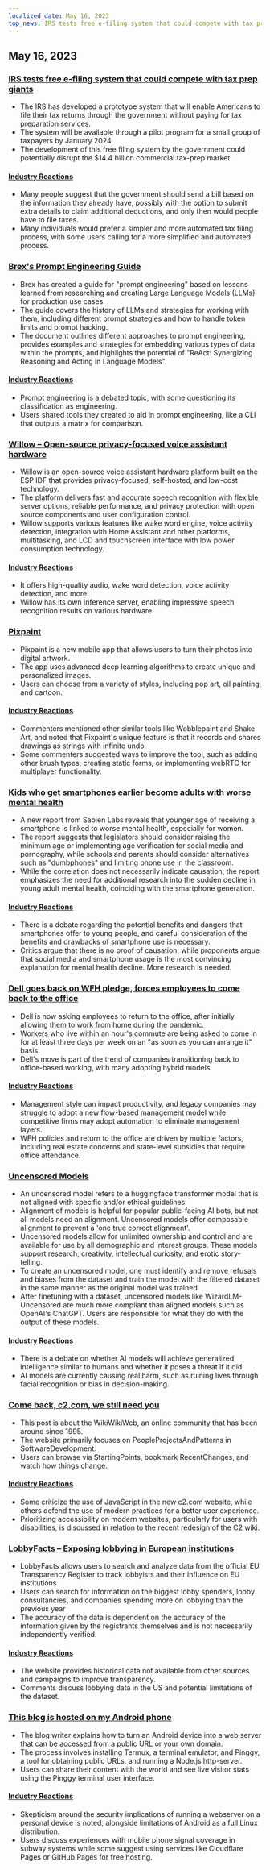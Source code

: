 ```yaml
---
localized_date: May 16, 2023
top_news: IRS tests free e-filing system that could compete with tax prep giants
---
```




<CallToAction />

<Steps>

## May 16, 2023

### [IRS tests free e-filing system that could compete with tax prep giants](https://www.washingtonpost.com/business/2023/05/15/irs-free-file/)

- The IRS has developed a prototype system that will enable Americans to file their tax returns through the government without paying for tax preparation services.
- The system will be available through a pilot program for a small group of taxpayers by January 2024.
- The development of this free filing system by the government could potentially disrupt the $14.4 billion commercial tax-prep market.

#### [Industry Reactions](http://news.ycombinator.com/item?id=35950836)

- Many people suggest that the government should send a bill based on the information they already have, possibly with the option to submit extra details to claim additional deductions, and only then would people have to file taxes.
- Many individuals would prefer a simpler and more automated tax filing process, with some users calling for a more simplified and automated process.

### [Brex's Prompt Engineering Guide](https://github.com/brexhq/prompt-engineering)

- Brex has created a guide for "prompt engineering" based on lessons learned from researching and creating Large Language Models (LLMs) for production use cases.
- The guide covers the history of LLMs and strategies for working with them, including different prompt strategies and how to handle token limits and prompt hacking.
- The document outlines different approaches to prompt engineering, provides examples and strategies for embedding various types of data within the prompts, and highlights the potential of "ReAct: Synergizing Reasoning and Acting in Language Models".

#### [Industry Reactions](http://news.ycombinator.com/item?id=35942583)

- Prompt engineering is a debated topic, with some questioning its classification as engineering.
- Users shared tools they created to aid in prompt engineering, like a CLI that outputs a matrix for comparison.

### [Willow – Open-source privacy-focused voice assistant hardware](https://github.com/toverainc/willow)

- Willow is an open-source voice assistant hardware platform built on the ESP IDF that provides privacy-focused, self-hosted, and low-cost technology.
- The platform delivers fast and accurate speech recognition with flexible server options, reliable performance, and privacy protection with open source components and user configuration control.
- Willow supports various features like wake word engine, voice activity detection, integration with Home Assistant and other platforms, multitasking, and LCD and touchscreen interface with low power consumption technology.

#### [Industry Reactions](http://news.ycombinator.com/item?id=35948462)

- It offers high-quality audio, wake word detection, voice activity detection, and more.
- Willow has its own inference server, enabling impressive speech recognition results on various hardware.

### [Pixpaint](https://warms.maxbittker.repl.co/)

- Pixpaint is a new mobile app that allows users to turn their photos into digital artwork.
- The app uses advanced deep learning algorithms to create unique and personalized images.
- Users can choose from a variety of styles, including pop art, oil painting, and cartoon.

#### [Industry Reactions](http://news.ycombinator.com/item?id=35944159)

- Commenters mentioned other similar tools like Wobblepaint and Shake Art, and noted that Pixpaint's unique feature is that it records and shares drawings as strings with infinite undo.
- Some commenters suggested ways to improve the tool, such as adding other brush types, creating static forms, or implementing webRTC for multiplayer functionality.

### [Kids who get smartphones earlier become adults with worse mental health](https://jonathanhaidt.substack.com/p/sapien-smartphone-report)

- A new report from Sapien Labs reveals that younger age of receiving a smartphone is linked to worse mental health, especially for women.
- The report suggests that legislators should consider raising the minimum age or implementing age verification for social media and pornography, while schools and parents should consider alternatives such as "dumbphones" and limiting phone use in the classroom.
- While the correlation does not necessarily indicate causation, the report emphasizes the need for additional research into the sudden decline in young adult mental health, coinciding with the smartphone generation.

#### [Industry Reactions](http://news.ycombinator.com/item?id=35948332)

- There is a debate regarding the potential benefits and dangers that smartphones offer to young people, and careful consideration of the benefits and drawbacks of smartphone use is necessary.
- Critics argue that there is no proof of causation, while proponents argue that social media and smartphone usage is the most convincing explanation for mental health decline. More research is needed.

### [Dell goes back on WFH pledge, forces employees to come back to the office](https://www.techradar.com/news/dell-goes-back-on-wfh-pledge-forces-employees-to-come-back-to-the-office)

- Dell is now asking employees to return to the office, after initially allowing them to work from home during the pandemic.
- Workers who live within an hour's commute are being asked to come in for at least three days per week on an "as soon as you can arrange it" basis.
- Dell's move is part of the trend of companies transitioning back to office-based working, with many adopting hybrid models.

#### [Industry Reactions](http://news.ycombinator.com/item?id=35944295)

- Management style can impact productivity, and legacy companies may struggle to adopt a new flow-based management model while competitive firms may adopt automation to eliminate management layers.
- WFH policies and return to the office are driven by multiple factors, including real estate concerns and state-level subsidies that require office attendance.

### [Uncensored Models](https://erichartford.com/uncensored-models)

- An uncensored model refers to a huggingface transformer model that is not aligned with specific and/or ethical guidelines.
- Alignment of models is helpful for popular public-facing AI bots, but not all models need an alignment. Uncensored models offer composable alignment to prevent a 'one true correct alignment'.
- Uncensored models allow for unlimited ownership and control and are available for use by all demographic and interest groups. These models support research, creativity, intellectual curiosity, and erotic story-telling.
- To create an uncensored model, one must identify and remove refusals and biases from the dataset and train the model with the filtered dataset in the same manner as the original model was trained.
- After finetuning with a dataset, uncensored models like WizardLM-Uncensored are much more compliant than aligned models such as OpenAI's ChatGPT. Users are responsible for what they do with the output of these models.

#### [Industry Reactions](http://news.ycombinator.com/item?id=35946060)

- There is a debate on whether AI models will achieve generalized intelligence similar to humans and whether it poses a threat if it did.
- AI models are currently causing real harm, such as ruining lives through facial recognition or bias in decision-making.

### [Come back, c2.com, we still need you](http://wiki.c2.com)

- This post is about the WikiWikiWeb, an online community that has been around since 1995.
- The website primarily focuses on PeopleProjectsAndPatterns in SoftwareDevelopment.
- Users can browse via StartingPoints, bookmark RecentChanges, and watch how things change.

#### [Industry Reactions](http://news.ycombinator.com/item?id=35948268)

- Some criticize the use of JavaScript in the new c2.com website, while others defend the use of modern practices for a better user experience.
- Prioritizing accessibility on modern websites, particularly for users with disabilities, is discussed in relation to the recent redesign of the C2 wiki.

### [LobbyFacts – Exposing lobbying in European institutions](https://www.lobbyfacts.eu/)

- LobbyFacts allows users to search and analyze data from the official EU Transparency Register to track lobbyists and their influence on EU institutions
- Users can search for information on the biggest lobby spenders, lobby consultancies, and companies spending more on lobbying than the previous year
- The accuracy of the data is dependent on the accuracy of the information given by the registrants themselves and is not necessarily independently verified.

#### [Industry Reactions](http://news.ycombinator.com/item?id=35949317)

- The website provides historical data not available from other sources and campaigns to improve transparency.
- Comments discuss lobbying data in the US and potential limitations of the dataset.

### [This blog is hosted on my Android phone](https://androidblog.a.pinggy.io/)

- The blog writer explains how to turn an Android device into a web server that can be accessed from a public URL or your own domain.
- The process involves installing Termux, a terminal emulator, and Pinggy, a tool for obtaining public URLs, and running a Node.js http-server.
- Users can share their content with the world and see live visitor stats using the Pinggy terminal user interface.

#### [Industry Reactions](http://news.ycombinator.com/item?id=35944315)

- Skepticism around the security implications of running a webserver on a personal device is noted, alongside limitations of Android as a full Linux distribution.
- Users discuss experiences with mobile phone signal coverage in subway systems while some suggest using services like Cloudflare Pages or GitHub Pages for free hosting.

</Steps>
